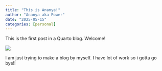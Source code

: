 ```yaml
---
title: "This is Ananya!"
author: "Ananya aka Power"
date: "2025-05-15"
categories: [personal]
---
```


This is the first post in a Quarto blog. Welcome!

![](D:\ananya_blog\posts\welcome\DP.png)

I am just trying to make a blog by myself. I have lot of work so i gotta go bye!!
